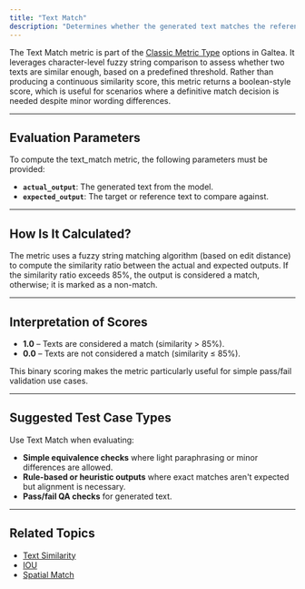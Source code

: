 ```yaml
---
title: "Text Match"
description: "Determines whether the generated text matches the reference with high character-level similarity using fuzzy matching given by the [Text Similarity](/concepts/metric-type/text-similarity) metric. Returns a binary outcome based on a threshold, making it ideal for simple pass/fail evaluations where exact wording is not required."
---
```


The Text Match metric is part of the [Classic Metric Type](/concepts/metric-type) options in Galtea. It leverages character-level fuzzy string comparison to assess whether two texts are similar enough, based on a predefined threshold. Rather than producing a continuous similarity score, this metric returns a boolean-style score, which is useful for scenarios where a definitive match decision is needed despite minor wording differences.

---

## Evaluation Parameters

To compute the text\_match metric, the following parameters must be provided:

* **`actual_output`**: The generated text from the model.
* **`expected_output`**: The target or reference text to compare against.

---

## How Is It Calculated?

The metric uses a fuzzy string matching algorithm (based on edit distance) to compute the similarity ratio between the actual and expected outputs. If the similarity ratio exceeds 85%, the output is considered a match, otherwise; it is marked as a non-match.

---

## Interpretation of Scores

* **1.0** – Texts are considered a match (similarity > 85%).
* **0.0** – Texts are not considered a match (similarity ≤ 85%).

This binary scoring makes the metric particularly useful for simple pass/fail validation use cases.

---

## Suggested Test Case Types

Use Text Match when evaluating:

* **Simple equivalence checks** where light paraphrasing or minor differences are allowed.
* **Rule-based or heuristic outputs** where exact matches aren't expected but alignment is necessary.
* **Pass/fail QA checks** for generated text.


---
## Related Topics

* [Text Similarity](/concepts/metric-type/text-similarity)
* [IOU](/concepts/metric-type/iou)
* [Spatial Match](/concepts/metric-type/spatial-match)


